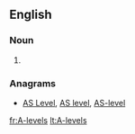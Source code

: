 ==English==

===Noun===
{{head|en|noun|head=[[A]]-[[level]]s}}

# {{alternative spelling of|A levels|lang=en}}

===Anagrams===
* [[AS Level#English|AS Level]], [[AS level#English|AS level]], [[AS-level#English|AS-level]]

[[fr:A-levels]]
[[lt:A-levels]]